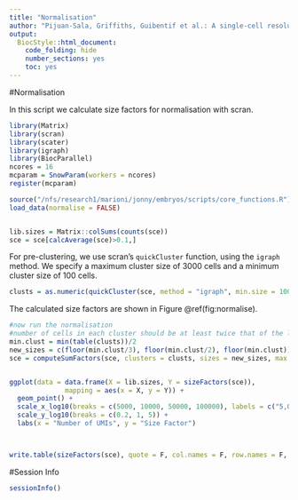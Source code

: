 ```yaml
---
title: "Normalisation"
author: "Pijuan-Sala, Griffiths, Guibentif et al.: A single-cell resolution molecular roadmap from mouse gastrulation to early organogenesis."
output:
  BiocStyle::html_document:
    code_folding: hide
    number_sections: yes
    toc: yes  
---
```


#Normalisation

In this script we calculate size factors for normalisation with scran.

```r
library(Matrix)
library(scran)
library(scater)
library(igraph)
library(BiocParallel)
ncores = 16
mcparam = SnowParam(workers = ncores)
register(mcparam)

source("/nfs/research1/marioni/jonny/embryos/scripts/core_functions.R")
load_data(normalise = FALSE)


lib.sizes = Matrix::colSums(counts(sce))
sce = sce[calcAverage(sce)>0.1,]

```

For pre-clustering, we use scran's `quickCluster` function, using the `igraph` method. We specify a maximum cluster size of 3000 cells and a minimum cluster size of 100 cells.

```r

clusts = as.numeric(quickCluster(sce, method = "igraph", min.size = 100, BPPARAM = mcparam))

```

The calculated size factors are shown in Figure \@ref(fig:normalise).

```r

#now run the normalisation
#number of cells in each cluster should be at least twice that of the largest 'sizes'
min.clust = min(table(clusts))/2
new_sizes = c(floor(min.clust/3), floor(min.clust/2), floor(min.clust))
sce = computeSumFactors(sce, clusters = clusts, sizes = new_sizes, max.cluster.size = 3000)


ggplot(data = data.frame(X = lib.sizes, Y = sizeFactors(sce)),
              mapping = aes(x = X, y = Y)) +
  geom_point() +
  scale_x_log10(breaks = c(5000, 10000, 50000, 100000), labels = c("5,000", "10,000", "50,000", "100,000") ) +
  scale_y_log10(breaks = c(0.2, 1, 5)) +
  labs(x = "Number of UMIs", y = "Size Factor")



write.table(sizeFactors(sce), quote = F, col.names = F, row.names = F, file = "/nfs/research1/marioni/jonny/embryos/data/sizefactors.tab")
```


#Session Info
```r
sessionInfo()
```